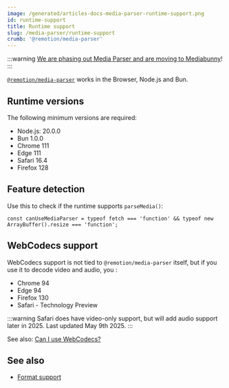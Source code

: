 ```yaml
---
image: /generated/articles-docs-media-parser-runtime-support.png
id: runtime-support
title: Runtime support
slug: /media-parser/runtime-support
crumb: '@remotion/media-parser'
---
```


:::warning
[We are phasing out Media Parser and are moving to Mediabunny](/blog/mediabunny)!
:::

[`@remotion/media-parser`](/docs/media-parser) works in the Browser, Node.js and Bun.

## Runtime versions

The following minimum versions are required:

- Node.js: 20.0.0
- Bun 1.0.0
- Chrome 111
- Edge 111
- Safari 16.4
- Firefox 128

## Feature detection

Use this to check if the runtime supports `parseMedia()`:

```tsx
const canUseMediaParser = typeof fetch === 'function' && typeof new ArrayBuffer().resize === 'function';
```

## WebCodecs support

WebCodecs support is not tied to `@remotion/media-parser` itself, but if you use it to decode video and audio, you :

- Chrome 94
- Edge 94
- Firefox 130
- Safari - Technology Preview

:::warning
Safari does have video-only support, but will add audio support later in 2025. Last updated May 9th 2025.
:::

See also: [Can I use WebCodecs?](https://caniuse.com/webcodecs)

## See also

- [Format support](/docs/media-parser/format-support)
